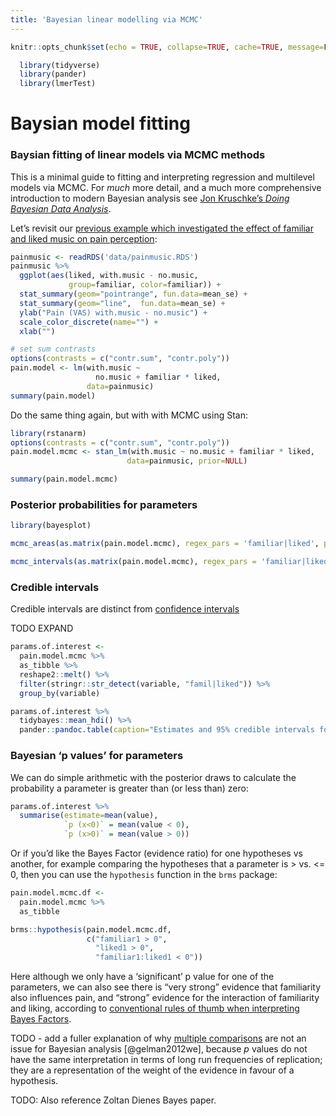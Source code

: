 ```yaml
---
title: 'Bayesian linear modelling via MCMC'
---
```


```r
knitr::opts_chunk$set(echo = TRUE, collapse=TRUE, cache=TRUE, message=F, warning=F)

  library(tidyverse)
  library(pander)
  library(lmerTest)

```

# Baysian model fitting {#bayes-mcmc}

### Baysian fitting of linear models via MCMC methods {-}

This is a minimal guide to fitting and interpreting regression and multilevel
models via MCMC. For _much_ more detail, and a much more comprehensive
introduction to modern Bayesian analysis see
[Jon Kruschke's _Doing Bayesian Data Analysis_](http://www.indiana.edu/~kruschke/DoingBayesianDataAnalysis/).

Let's revisit our
[previous example which investigated the effect of familiar and liked music on pain perception](#pain-music-data):

```r
painmusic <- readRDS('data/painmusic.RDS')
painmusic %>%
  ggplot(aes(liked, with.music - no.music,
             group=familiar, color=familiar)) +
  stat_summary(geom="pointrange", fun.data=mean_se) +
  stat_summary(geom="line",  fun.data=mean_se) +
  ylab("Pain (VAS) with.music - no.music") +
  scale_color_discrete(name="") +
  xlab("")
```

```r
# set sum contrasts
options(contrasts = c("contr.sum", "contr.poly"))
pain.model <- lm(with.music ~
                   no.music + familiar * liked,
                 data=painmusic)
summary(pain.model)
```

Do the same thing again, but with with MCMC using Stan:

```r
library(rstanarm)
options(contrasts = c("contr.sum", "contr.poly"))
pain.model.mcmc <- stan_lm(with.music ~ no.music + familiar * liked,
                          data=painmusic, prior=NULL)
```

```r
summary(pain.model.mcmc)
```

### Posterior probabilities for parameters {-}

```r
library(bayesplot)

mcmc_areas(as.matrix(pain.model.mcmc), regex_pars = 'familiar|liked', prob = .9)
```

```r
mcmc_intervals(as.matrix(pain.model.mcmc), regex_pars = 'familiar|liked', prob_outer = .9)
```

### Credible intervals {- #credible-intervals}

Credible intervals are distinct from [confidence intervals](#intervals)

TODO EXPAND

<!--
Use this to explain HPI

 https://www.researchgate.net/post/Why_do_we_use_Highest_Posterior_Density_HPD_Interval_as_the_interval_estimator_in_Bayesian_Method

http://doingbayesiandataanalysis.blogspot.co.uk/2012/04/why-to-use-highest-density-intervals.html

-->

```r

params.of.interest <-
  pain.model.mcmc %>%
  as_tibble %>%
  reshape2::melt() %>%
  filter(stringr::str_detect(variable, "famil|liked")) %>%
  group_by(variable)

params.of.interest %>%
  tidybayes::mean_hdi() %>%
  pander::pandoc.table(caption="Estimates and 95% credible intervals for the parameters of interest")
```

### Bayesian 'p values' for parameters {-}

We can do simple arithmetic with the posterior draws to calculate the
probability a parameter is greater than (or less than) zero:

```r
params.of.interest %>%
  summarise(estimate=mean(value),
            `p (x<0)` = mean(value < 0),
            `p (x>0)` = mean(value > 0))
```

Or if you'd like the Bayes Factor (evidence ratio) for one hypotheses vs
another, for example comparing the hypotheses that a parameter is > vs. <= 0,
then you can use the `hypothesis` function in the `brms` package:

```r
pain.model.mcmc.df <-
  pain.model.mcmc %>%
  as_tibble

brms::hypothesis(pain.model.mcmc.df,
                 c("familiar1 > 0",
                   "liked1 > 0",
                   "familiar1:liked1 < 0"))
```

Here although we only have a 'significant' p value for one of the parameters, we
can also see there is "very strong" evidence that familiarity also influences
pain, and "strong" evidence for the interaction of familiarity and liking,
according to
[conventional rules of thumb when interpreting Bayes Factors](https://en.wikipedia.org/wiki/Bayes_factor#Interpretation).

TODO - add a fuller explanation of why
[multiple comparisons](#mutiple-comparisons) are not an issue for Bayesian
analysis [@gelman2012we], because _p_ values do not have the same interpretation
in terms of long run frequencies of replication; they are a representation of
the weight of the evidence in favour of a hypothesis.

TODO: Also reference Zoltan Dienes Bayes paper.

<!--

## Bayesian analysis of RCT data {- #region-of-practical-importance}

TODO

- Example from FIT RCT for weight and BMI
- Using and presenting the ROPE

 -->
